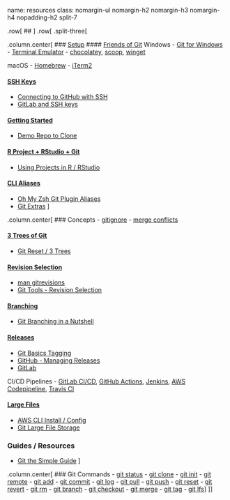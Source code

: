 name: resources
class: nomargin-ul nomargin-h2 nomargin-h3 nomargin-h4 nopadding-h2 split-7

.row[
## <center>Presentation Resources</center>
]
.row[
.split-three[

.column.center[
### [Setup](#3)
#### [Friends of Git](#4)
Windows
- [Git for Windows](https://gitforwindows.org)
- [Terminal Emulator](https://esgovcloud.com/mAndA/savi/blob/master/CONTRIBUTING.md#windows-10)
- [chocolatey](https://chocolatey.org), [scoop](https://scoop.sh), [winget](https://github.com/microsoft/winget-cli)

macOS
- [Homebrew](https://brew.sh)
- [iTerm2](https://www.iterm2.com/index.html)

#### [SSH Keys](#5)
- [Connecting to GitHub with SSH](https://docs.github.com/en/github/authenticating-to-github/connecting-to-github-with-ssh)
- [GitLab and SSH keys](https://docs.gitlab.com/ee/ssh/README.html)

#### [Getting Started](#9)
- [Demo Repo to Clone](https://esgovcloud.com/mAndA/clone-me)

#### [R Project + RStudio + Git](#10)
- [Using Projects in R / RStudio](https://support.rstudio.com/hc/en-us/articles/200526207-Using-Projects)

#### [CLI Aliases](#29)
- [Oh My Zsh Git Plugin Aliases](https://github.com/ohmyzsh/ohmyzsh/tree/master/plugins/git)
- [Git Extras](https://github.com/tj/git-extras)
]

.column.center[
### Concepts
- [gitignore](https://git-scm.com/docs/gitignore)
- [merge conflicts](https://git-scm.com/book/en/v2/Git-Branching-Basic-Branching-and-Merging#_basic_merge_conflicts)

#### [3 Trees of Git](#12)
- [Git Reset / 3 Trees](https://www.atlassian.com/git/tutorials/undoing-changes/git-reset)

#### [Revision Selection](#19)
- [man gitrevisions](https://git-scm.com/docs/gitrevisions)
- [Git Tools - Revision Selection](https://git-scm.com/book/en/v2/Git-Tools-Revision-Selection)

#### [Branching](#23)
- [Git Branching in a Nutshell](https://git-scm.com/book/en/v2/Git-Branching-Branches-in-a-Nutshell)

#### [Releases](#25)
- [Git Basics Tagging](https://git-scm.com/book/en/v2/Git-Basics-Tagging)
- [GitHub - Managing Releases](https://docs.github.com/en/free-pro-team@latest/github/administering-a-repository/managing-releases-in-a-repository)
- [GitLab](https://docs.gitlab.com/ee/user/project/releases/index.html)

CI/CD Pipelines
- [GitLab CI/CD](https://docs.gitlab.com/ee/ci/), [GitHub Actions](https://docs.github.com/en/free-pro-team@latest/actions), [Jenkins](https://jenkins.io), [AWS Codepipeline](https://aws.amazon.com/codepipeline/), [Travis CI](https://travis-ci.org/)

#### [Large Files](#28)
- [AWS CLI Install / Config](https://esgovcloud.com/mAndA/dev-docs/wiki/AWS-CLI)
- [Git Large File Storage](https://git-lfs.github.com/)


### Guides / Resources
- [Git the Simple Guide](http://rogerdudler.github.io/git-guide/)
]

.column.center[
### Git Commands
- [git status](https://git-scm.com/docs/git-status)
- [git clone](https://git-scm.com/docs/git-clone)
- [git init](https://git-scm.com/docs/git-init)
- [git remote](https://git-scm.com/docs/git-remote)
- [git add](https://git-scm.com/docs/git-add)
- [git commit](https://git-scm.com/docs/git-commit)
- [git log](https://git-scm.com/docs/git-log)
- [git pull](https://git-scm.com/docs/git-pull)
- [git push](https://git-scm.com/docs/git-push)
- [git reset](https://git-scm.com/docs/git-reset)
- [git revert](https://git-scm.com/docs/git-revert)
- [git rm](https://git-scm.com/docs/git-rm)
- [git branch](https://git-scm.com/docs/git-branch)
- [git checkout](https://git-scm.com/docs/git-checkout)
- [git merge](https://git-scm.com/docs/git-merge)
- [git tag](https://git-scm.com/docs/git-tag)
- [git lfs](https://github.com/git-lfs/git-lfs/tree/master/docs)
]
]]
